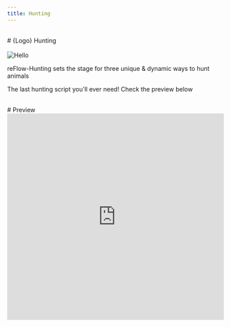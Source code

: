 ```yaml
---
title: Hunting
---
```



<br />
# {Logo} Hunting
<br />

<br />
<Image src="/static/hunting_banner.png" alt="Hello" width={1248} height={0} style={{ borderRadius: '8px' }} />
<br />

reFlow-Hunting sets the stage for three unique & dynamic ways to hunt animals

The last hunting script you'll ever need! Check the preview below


<br />
# Preview
<br />

<iframe src="https://www.youtube.com/embed/zY7X1r9WvGs?ecver=1&amp;iv_load_policy=3&amp;rel=0&amp;showinfo=0&amp;yt:stretch=16:9&amp;autohide=1&amp;color=red&amp;width=480&amp;width=540" width="100%" height="480" allowtransparency="true" frameborder="0"></iframe>